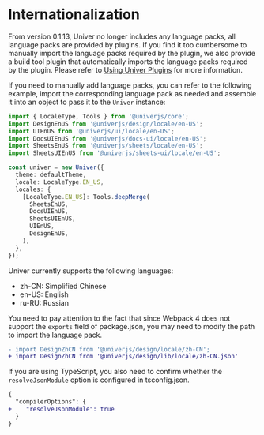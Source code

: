 
# Internationalization

From version 0.1.13, Univer no longer includes any language packs, all language packs are provided by plugins. If you find it too cumbersome to manually import the language packs required by the plugin, we also provide a build tool plugin that automatically imports the language packs required by the plugin. Please refer to [Using Univer Plugins](/guides/sheet/advanced/univer-plugins) for more information.

If you need to manually add language packs, you can refer to the following example, import the corresponding language pack as needed and assemble it into an object to pass it to the `Univer` instance:

```typescript
import { LocaleType, Tools } from '@univerjs/core';
import DesignEnUS from '@univerjs/design/locale/en-US';
import UIEnUS from '@univerjs/ui/locale/en-US';
import DocsUIEnUS from '@univerjs/docs-ui/locale/en-US';
import SheetsEnUS from '@univerjs/sheets/locale/en-US';
import SheetsUIEnUS from '@univerjs/sheets-ui/locale/en-US';

const univer = new Univer({
  theme: defaultTheme,
  locale: LocaleType.EN_US,
  locales: {
    [LocaleType.EN_US]: Tools.deepMerge(
      SheetsEnUS,
      DocsUIEnUS,
      SheetsUIEnUS,
      UIEnUS,
      DesignEnUS,
    ),
  },
});
```

Univer currently supports the following languages:

- zh-CN: Simplified Chinese
- en-US: English
- ru-RU: Russian

You need to pay attention to the fact that since Webpack 4 does not support the `exports` field of package.json, you may need to modify the path to import the language pack.

```diff
- import DesignZhCN from '@univerjs/design/locale/zh-CN';
+ import DesignZhCN from '@univerjs/design/lib/locale/zh-CN.json'
```

If you are using TypeScript, you also need to confirm whether the `resolveJsonModule` option is configured in tsconfig.json.

```diff
{
  "compilerOptions": {
+    "resolveJsonModule": true
  }
}
```
